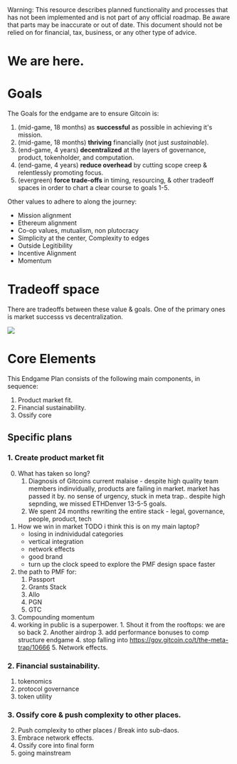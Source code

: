 
<Callout type="warning">
  Warning: This resource describes planned functionality and processes that has
  not been implemented and is not part of any official roadmap. Be aware that parts may be inaccurate or out of
  date.  This document should not be relied on for financial, tax, business, or any other type of advice.
</Callout>

# We are here.

# Goals 

The Goals for the endgame are to ensure Gitcoin is:

1. (mid-game, 18 months) as **successful** as possible in achieving it's mission.
2. (mid-game, 18 months) **thriving** financially (not just *sustainable*).
3. (end-game, 4 years) **decentralized** at the layers of governance, product, tokenholder, and computation.
4. (end-game, 4 years) **reduce overhead** by cutting scope creep & relentlessly promoting focus.
5. (evergreen) **force trade-offs** in timing, resourcing, & other tradeoff spaces in order to chart a clear course to goals 1-5.
 
Other values to adhere to along the journey:
- Mission alignment
- Ethereum alignment
- Co-op values, mutualism, non plutocracy
- Simplicity at the center, Complexity to edges
- Outside Legitibility
- Incentive Alignment
- Momentum

# Tradeoff space

There are tradeoffs between these value & goals.  One of the primary ones is market successs vs decentralization.

![](./img/west_map.png)


# Core Elements

This Endgame Plan consists of the following main components, in sequence:
1. Product market fit.
2. Financial sustainability.
3. Ossify core 



## Specific plans

### 1. Create product market fit

0. What has taken so long?
	1. Diagnosis of Gitcoins current malaise - despite high quality team members indinvidually, products are failing in market. market has passed it by. no sense of urgency, stuck in meta trap.. despite high sepnding, we missed ETHDenver 13-5-5 goals.
	2. We spent 24 months rewriting the entire stack - legal, governance, people, product, tech
1. How we win in market TODO i think this is on my main laptop?
	- losing in indnividudal categories
	- vertical integration
	- network effects
	- good brand
	- turn up the clock speed to explore the PMF design space faster
2. the path to PMF for:
	1. Passport
	2. Grants Stack
	3. Allo 
	4. PGN
	5. GTC
3. Compounding momentum
  0. working in public is a superpower. 
	1. Shout it from the rooftops: we are so back 
	2. Another airdrop
	3. add performance bonuses to comp structure endgame
	4. stop falling into https://gov.gitcoin.co/t/the-meta-trap/10666
	5. Network effects.


### 2. Financial sustainability.

1. tokenomics
2. protocol governance
3. token utility

### 3. Ossify core & push complexity to other places.

2. Push complexity to other places / Break into sub-daos.
3. Embrace network effects.
4. Ossify core into final form
5. going mainstream


